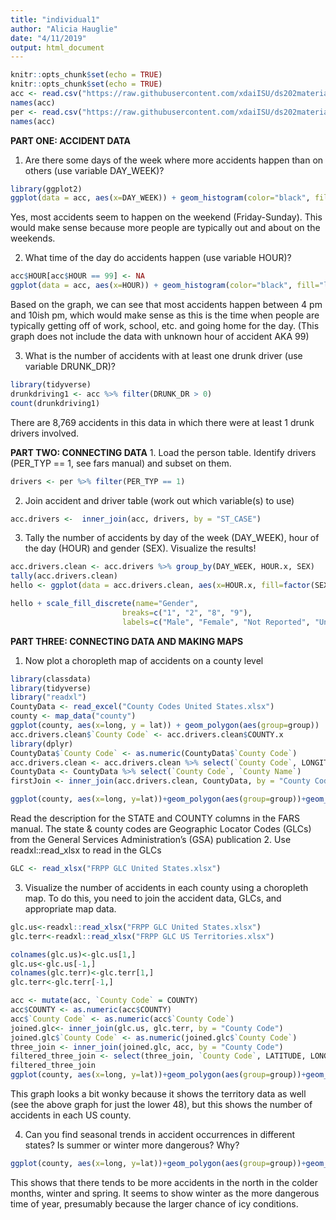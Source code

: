 ```yaml
---
title: "individual1"
author: "Alicia Hauglie"
date: "4/11/2019"
output: html_document
---
```


```r
knitr::opts_chunk$set(echo = TRUE)
knitr::opts_chunk$set(echo = TRUE)
acc <- read.csv("https://raw.githubusercontent.com/xdaiISU/ds202materials/master/hwlabs/fars2017/accident.csv", stringsAsFactors = FALSE)
names(acc)
per <- read.csv("https://raw.githubusercontent.com/xdaiISU/ds202materials/master/hwlabs/fars2017/person.csv", stringsAsFactors = FALSE)
names(acc)
```

**PART ONE: ACCIDENT DATA**


1. Are there some days of the week where more accidents happen than on others (use variable DAY_WEEK)?
```r
library(ggplot2)
ggplot(data = acc, aes(x=DAY_WEEK)) + geom_histogram(color="black", fill="salmon") + ylab("Total Accidents") + xlab("Day of the Week")+ scale_x_continuous(breaks=c(1, 2, 3, 4, 5, 6, 7),labels=c("Sunday", "Monday", "Tuesday", "Wednesday", "Thursday", "Friday", "Saturday"))+ggtitle("Accidents by Day of Week")
```

Yes, most accidents seem to happen on the weekend (Friday-Sunday). This would make sense because more people are typically out and about on the weekends. 


2. What time of the day do accidents happen (use variable HOUR)?
```r
acc$HOUR[acc$HOUR == 99] <- NA
ggplot(data = acc, aes(x=HOUR)) + geom_histogram(color="black", fill="lightgoldenrod2") + ylab("Number of Accidents") + xlab("Time of Day")+scale_x_continuous(breaks=c(0:23))+ggtitle("Accidents by Time of Day")
```

Based on the graph, we can see that most accidents happen between 4 pm and 10ish pm, which would make sense as this is the time when people are typically getting off of work, school, etc. and going home for the day. 
(This graph does not include the data with unknown hour of accident AKA 99)

3. What is the number of accidents with at least one drunk driver (use variable DRUNK_DR)?
```r
library(tidyverse)
drunkdriving1 <- acc %>% filter(DRUNK_DR > 0)
count(drunkdriving1)
```

There are 8,769 accidents in this data in which there were at least 1 drunk drivers involved. 



**PART TWO: CONNECTING DATA**
1. Load the person table. Identify drivers (PER_TYP == 1, see fars manual) and subset on them.
```r
drivers <- per %>% filter(PER_TYP == 1)
```
2. Join accident and driver table (work out which variable(s) to use)
```r
acc.drivers <-  inner_join(acc, drivers, by = "ST_CASE")
```

3. Tally the number of accidents by day of the week (DAY_WEEK), hour of the day (HOUR) and gender (SEX). Visualize the results!
```r
acc.drivers.clean <- acc.drivers %>% group_by(DAY_WEEK, HOUR.x, SEX)
tally(acc.drivers.clean)
hello <- ggplot(data = acc.drivers.clean, aes(x=HOUR.x, fill=factor(SEX))) + geom_histogram() + ylab("Total Number of Accidents") + xlab("Hour of the Day") + ggtitle("Total Accidents on Each Given Day of the Week")+scale_x_continuous(limits=c(0,24), breaks=c(0, 2, 4, 6, 8, 10, 12,14, 16, 20, 24))+facet_wrap(~DAY_WEEK)

hello + scale_fill_discrete(name="Gender",
                         breaks=c("1", "2", "8", "9"),
                         labels=c("Male", "Female", "Not Reported", "Unknown"), h=c(250,360))

```

**PART THREE: CONNECTING DATA AND MAKING MAPS**

1. Now plot a choropleth map of accidents on a county level
```r
library(classdata)
library(tidyverse)
library("readxl")
CountyData <- read_excel("County Codes United States.xlsx")
county <- map_data("county")
ggplot(county, aes(x=long, y = lat)) + geom_polygon(aes(group=group))
acc.drivers.clean$`County Code` <- acc.drivers.clean$COUNTY.x
library(dplyr)
CountyData$`County Code` <- as.numeric(CountyData$`County Code`)
acc.drivers.clean <- acc.drivers.clean %>% select(`County Code`, LONGITUD, LATITUDE, DAY_WEEK, HOUR.x, SEX)
CountyData <- CountyData %>% select(`County Code`, `County Name`)
firstJoin <- inner_join(acc.drivers.clean, CountyData, by = "County Code")

ggplot(county, aes(x=long, y=lat))+geom_polygon(aes(group=group))+geom_point(aes(x=LONGITUD, y=LATITUDE), data=acc %>% filter(LONGITUD <0 & LONGITUD> -130), size=0.001, color="firebrick2")
```
Read the description for the STATE and COUNTY columns in the FARS manual.
The state & county codes are Geographic Locator Codes (GLCs) from the General Services Administration’s (GSA) publication
2. Use readxl::read_xlsx to read in the GLCs
```r
GLC <- read_xlsx("FRPP GLC United States.xlsx")
```
3. Visualize the number of accidents in each county using a choropleth map. To do this, you need to join the accident data, GLCs, and appropriate map data.
```r
glc.us<-readxl::read_xlsx("FRPP GLC United States.xlsx")
glc.terr<-readxl::read_xlsx("FRPP GLC US Territories.xlsx")

colnames(glc.us)<-glc.us[1,]
glc.us<-glc.us[-1,]
colnames(glc.terr)<-glc.terr[1,]
glc.terr<-glc.terr[-1,]

acc <- mutate(acc, `County Code` = COUNTY)
acc$COUNTY <- as.numeric(acc$COUNTY)
acc$`County Code` <- as.numeric(acc$`County Code`)
joined.glc<- inner_join(glc.us, glc.terr, by = "County Code")
joined.glc$`County Code` <- as.numeric(joined.glc$`County Code`)
three_join <- inner_join(joined.glc, acc, by = "County Code")
filtered_three_join <- select(three_join, `County Code`, LATITUDE, LONGITUD, COUNTY, DAY, MONTH, YEAR, HOUR, ST_CASE)
filtered_three_join
ggplot(county, aes(x=long, y=lat))+geom_polygon(aes(group=group))+geom_point(aes(x=LONGITUD, y=LATITUDE), data=three_join, size=0.0001, color="cornflowerblue")

```
This graph looks a bit wonky because it shows the territory data as well (see the above graph for just the lower 48), but this shows the number of accidents in each US county.  

4. Can you find seasonal trends in accident occurrences in different states? Is summer or winter more dangerous? Why?
```r
ggplot(county, aes(x=long, y=lat))+geom_polygon(aes(group=group))+geom_point(aes(x=LONGITUD, y=LATITUDE), data=three_join  %>% filter(LONGITUD <0 & LONGITUD > -130), size=0.0001, color="darkolivegreen3")+facet_wrap(~MONTH)

```

This shows that there tends to be more accidents in the north in the colder months, winter and spring. It seems to show winter as the more dangerous time of year, presumably because the larger chance of icy conditions. 